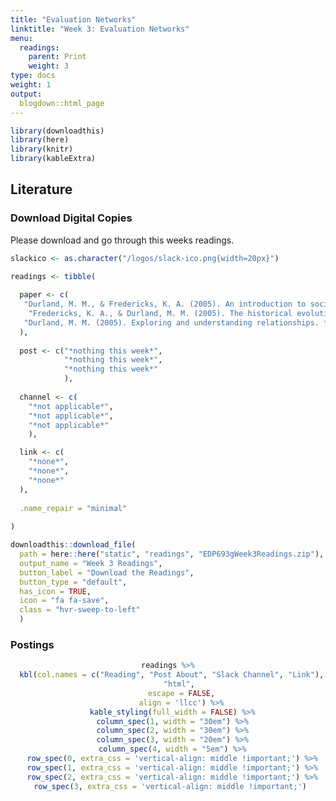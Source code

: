 ```yaml
---
title: "Evaluation Networks"
linktitle: "Week 3: Evaluation Networks"
menu:
  readings:
    parent: Print
    weight: 3
type: docs
weight: 1
output:
  blogdown::html_page
---
```


<style>
.hvr-sweep-to-left {
  display: inline-block;
  vertical-align: middle;
  -webkit-transform: perspective(1px) translateZ(0);
  transform: perspective(1px) translateZ(0);
  box-shadow: 0 0 1px rgba(0, 0, 0, 0);
  position: relative;
  -webkit-transition-property: color;
  transition-property: color;
  -webkit-transition-duration: 0.25s;
  transition-duration: 0.25s;
}

.hvr-sweep-to-left:before {
  content: "";
  position: absolute;
  z-index: -1;
  top: 0;
  left: 0;
  right: 0;
  bottom: 0;
  background: #175676;
  -webkit-transform: scaleX(0);
  transform: scaleX(0);
  -webkit-transform-origin: 100% 50%;
  transform-origin: 100% 50%;
  -webkit-transition-property: transform;
  transition-property: transform;
  -webkit-transition-duration: 0.3s;
  transition-duration: 0.3s;
  -webkit-transition-timing-function: ease-out;
  transition-timing-function: ease-out;
}

.hvr-sweep-to-left:hover, .hvr-sweep-to-left:focus, .hvr-sweep-to-left:active {
  color: white;
}

.hvr-sweep-to-left:hover:before, .hvr-sweep-to-left:focus:before, .hvr-sweep-to-left:active:before {
  -webkit-transform: scaleX(1);
  transform: scaleX(1);
}
</style>

```r
library(downloadthis)
library(here)
library(knitr)
library(kableExtra)
```

## Literature

### Download Digital Copies
Please download and go through this weeks readings. 

```r
slackico <- as.character("/logos/slack-ico.png{width=20px}")

readings <- tibble(
  
  paper <- c(
   "Durland, M. M., & Fredericks, K. A. (2005). An introduction to social network analysis. *New Directions for Evaluation, 2005*(107), 5-13. [https://doi.org/https://doi.org/10.1002/ev.157](https://doi.org/https://doi.org/10.1002/ev.157){target='_blank'}",
    "Fredericks, K. A., & Durland, M. M. (2005). The historical evolution and basic concepts of social network analysis. *New Directions for Evaluation, 2005*107), 15-23. [https://doi.org/10.1002/ev.158](https://doi.org/10.1002/ev.158){target='_blank'}",
   "Durland, M. M. (2005). Exploring and understanding relationships. *New Directions for Evaluation, 2005*(107), 25-40. [https://doi.org/10.1002/ev.159](https://doi.org/10.1002/ev.159){target='_blank'}"
  ),
  
  post <- c("*nothing this week*",
            "*nothing this week*",
            "*nothing this week*"
            ),
  
  channel <- c(
    "*not applicable*",
    "*not applicable*",
    "*not applicable*"
    ),

  link <- c(
    "*none*",
    "*none*",
    "*none*"
  ),
  
  .name_repair = "minimal"
  
)
```

```r
downloadthis::download_file(
  path = here::here("static", "readings", "EDP693gWeek3Readings.zip"),
  output_name = "Week 3 Readings",
  button_label = "Download the Readings",
  button_type = "default",
  has_icon = TRUE,
  icon = "fa fa-save",
  class = "hvr-sweep-to-left"
  )
```

### Postings 

<center>
```r
readings %>%
  kbl(col.names = c("Reading", "Post About", "Slack Channel", "Link"), 
      "html", 
      escape = FALSE,
      align = 'llcc') %>%
  kable_styling(full_width = FALSE) %>%
  column_spec(1, width = "30em") %>%
  column_spec(2, width = "30em") %>%
  column_spec(3, width = "20em") %>%
  column_spec(4, width = "5em") %>%
  row_spec(0, extra_css = 'vertical-align: middle !important;') %>%
  row_spec(1, extra_css = 'vertical-align: middle !important;') %>%
  row_spec(2, extra_css = 'vertical-align: middle !important;') %>%
  row_spec(3, extra_css = 'vertical-align: middle !important;') 
```
</center>
